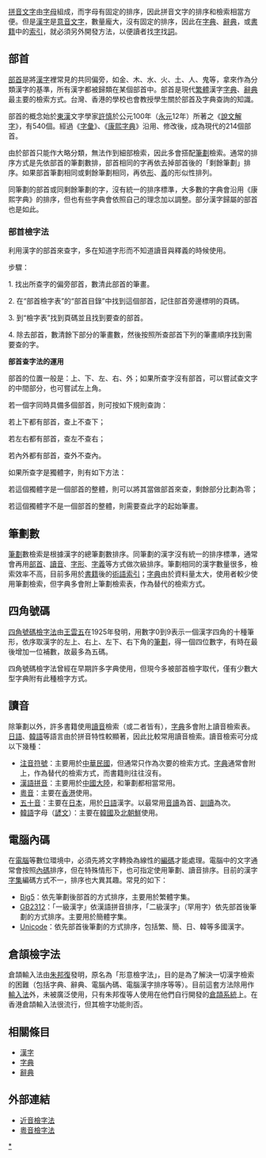 [[拼音文字|拼音文字]]由[[字母|字母]]組成，而字母有固定的排序，因此拼音文字的排序和檢索相當方便。但是[[漢字|漢字]]是[[意音文字|意音文字]]，數量龐大，沒有固定的排序，因此在[[字典|字典]]、[[辭典|辭典]]，或[[書籍|書籍]]中的[[索引|索引]]，就必須另外開發方法，以便讀者找[[漢字|字]]找[[詞語|詞]]。

== 部首 ==
[[部首|部首]]是將[[漢字|漢字]]裡常見的共同偏旁，如金、木、水、火、土、人、鬼等，拿來作為分類漢字的基準，所有漢字都被歸類在某個部首中。部首是現代[[繁體字|繁體]]漢字[[字典|字典]]、[[辭典|辭典]]最主要的檢索方式。台灣、香港的學校也會教授學生關於部首及字典查詢的知識。

部首的概念始於[[東漢|東漢]]文字學家[[許慎|許慎]]於公元100年（[[永元_(漢和帝)|永元]]12年）所著之《[[說文解字|說文解字]]》，有540個。經過《[[字彙_(書)|字彙]]》、《[[康熙字典|康熙字典]]》沿用、修改後，成為現代的214個部首。

由於部首只能作大略分類，無法作到細部檢索，因此多會搭配[[筆劃|筆劃]]檢索。通常的排序方式是先依部首的筆劃數排，部首相同的字再依去掉部首後的「剩餘筆劃」排序。如果部首筆劃相同或剩餘筆劃相同，再依[[字形|形]]、[[字義|義]]的形似性排列。

同筆劃的部首或同剩餘筆劃的字，沒有統一的排序標準，大多數的字典會沿用《康熙字典》的排序，但也有些字典會依照自己的理念加以調整。部分漢字歸屬的部首也是如此。

=== 部首檢字法 ===
利用漢字的部首來查字，多在知道字形而不知道讀音與釋義的時候使用。

步驟：

1. 找出所查字的偏旁部首，數清此部首的筆畫。

2. 在“部首檢字表”的“部首目錄”中找到這個部首，記住部首旁邊標明的頁碼。

3. 到“檢字表”找到頁碼並且找到要查的部首。

4. 除去部首，數清餘下部分的筆畫數，然後按照所查部首下列的筆畫順序找到需要查的字。

'''部首查字法的運用'''

部首的位置一般是：上、下、左、右、外；如果所查字沒有部首，可以嘗試查文字的中間部分，也可嘗試左上角。

若一個字同時具備多個部首，則可按如下規則查詢：

若上下都有部首，查上不查下；

若左右都有部首，查左不查右；

若內外都有部首，查外不查內。

如果所查字是獨體字，則有如下方法：

若這個獨體字是一個部首的整體，則可以將其當做部首來查，剩餘部分比劃為零；

若這個獨體字不是一個部首的整體，則需要查此字的起始筆畫。

== 筆劃數 ==
[[筆劃|筆劃]]數檢索是根據漢字的總筆劃數排序。同筆劃的漢字沒有統一的排序標準，通常會再用[[部首|部首]]、[[讀音|讀音]]、[[字形|字形]]、[[字義|字義]]等方式做次級排序。筆劃相同的漢字數量很多，檢索效率不高，目前多用於[[書籍|書籍]]後的[[術語|術語]][[索引|索引]]；[[字典|字典]]由於資料量太大，使用者較少使用筆劃檢索，但字典多會附上筆劃檢索表，作為替代的檢索方式。

== 四角號碼 ==
[[四角號碼檢字法|四角號碼檢字法]]由[[王雲五|王雲五]]在1925年發明，用數字0到9表示一個漢字四角的十種筆形，依序取漢字的左上、右上、左下、右下角的[[筆劃|筆劃]]，得一個四位數字，有時在最後增加一位補數，故最多為五碼。

四角號碼檢字法曾經在早期許多字典使用，但現今多被部首檢字取代，僅有少數大型字典附有此種檢字方式。

== 讀音 ==
除筆劃以外，許多書籍使用[[讀音|讀音]]檢索（或二者皆有），[[字典|字典]]多會附上讀音檢索表。[[日語|日語]]、[[韓語|韓語]]等語言由於拼音特性較顯著，因此比較常用讀音檢索。讀音檢索可分成以下幾種：

*[[注音符號|注音符號]]：主要用於[[中華民國|中華民國]]，但通常只作為次要的檢索方式。[[字典|字典]]通常會附上，作為替代的檢索方式，而書籍則往往沒有。
*[[漢語拼音|漢語拼音]]：主要用於[[中國大陸|中國大陸]]，和筆劃都相當常用。
*[[粵音|粵音]]：主要在[[香港|香港]]使用。
*[[五十音|五十音]]：主要在[[日本|日本]]，用於[[日語|日語]]漢字。以最常用[[音讀|音讀]]為首、[[訓讀|訓讀]]為次。
*[[韓語|韓語]]字母（[[諺文|諺文]]）：主要在[[韓國|韓國]]及[[北朝鮮|北朝鮮]]使用。

== 電腦內碼 ==
{{seealso|內碼|字集|字元編碼}}
在[[電腦|電腦]]等數位環境中，必須先將文字轉換為線性的[[字符编码|編碼]]才能處理。電腦中的文字通常會按照[[內碼|內碼]]排序，但在特殊情形下，也可指定使用筆劃、讀音排序。目前的漢字[[字集|字集]]編碼方式不一，排序也大異其趣。常見的如下：

*[[Big5|Big5]]：依先筆劃後部首的方式排序，主要用於繁體字集。
*[[GB2312|GB2312]]：「一級漢字」依漢語拼音排序，「二級漢字」（罕用字）依先部首後筆劃的方式排序。主要用於簡體字集。
*[[Unicode|Unicode]]：依先部首後筆劃的方式排序，包括繁、簡、日、韓等多國漢字。

== 倉頡檢字法 ==
{{seealso|漢字基因|倉頡系統|倉頡輸入法}}
倉頡輸入法由[[朱邦復|朱邦復]]發明，原名為「形意檢字法」，目的是為了解決一切漢字檢索的困難（包括字典、辭典、電腦內碼、電腦漢字排序等等）。目前這套方法除用作[[輸入法|輸入法]]外，未被廣泛使用，只有朱邦復等人使用在他們自行開發的[[倉頡系統|倉頡系統]]上。在香港倉頡輸入法很流行，但其檢字功能則否。

== 相關條目 ==
*[[漢字|漢字]]
*[[字典|字典]]
*[[辭典|辭典]]

==外部連結==
* [http://sites.google.com/site/pinyinsite/pinyinaid 近音檢字法] {{Wayback|url=http://sites.google.com/site/pinyinsite/pinyinaid |date=20101107113448 }}
* [http://sites.google.com/site/pinyinsite/cntd 粵音檢字法] {{Wayback|url=http://sites.google.com/site/pinyinsite/cntd |date=20110619075254 }}

[[Category:漢字檢索|*]]